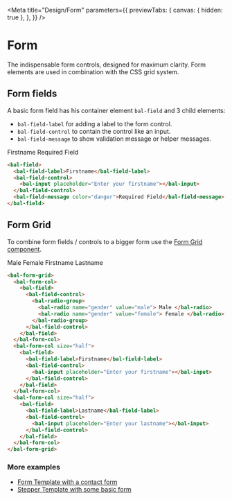 
<Meta
  title="Design/Form"
  parameters={{
    previewTabs: {
      canvas: { hidden: true },
    },
  }}
/>

# Form

The indispensable form controls, designed for maximum clarity.
Form elements are used in combination with the CSS grid system.

## Form fields

A basic form field has his container element `bal-field` and 3 child elements:

- `bal-field-label` for adding a label to the form control.
- `bal-field-control` to contain the control like an input.
- `bal-field-message` to show validation message or helper messages.

<Canvas withSource="none">
  <bal-doc-app>
    <form className="columns is-multiline mt-0 has-background-white">
      <bal-field class="column is-full py-0">
        <bal-field-label>Firstname</bal-field-label>
        <bal-field-control>
          <bal-input placeholder="Enter your firstname"></bal-input>
        </bal-field-control>
        <bal-field-message color="danger">Required Field</bal-field-message>
      </bal-field>
    </form>
  </bal-doc-app>
</Canvas>

```html
<bal-field>
  <bal-field-label>Firstname</bal-field-label>
  <bal-field-control>
    <bal-input placeholder="Enter your firstname"></bal-input>
  </bal-field-control>
  <bal-field-message color="danger">Required Field</bal-field-message>
</bal-field>
```

## Form Grid

To combine form fields / controls to a bigger form use the [Form Grid component](?path=/docs/components-form-form-grid--basic).

<Canvas withSource="none">
  <bal-doc-app>
    <form className="has-background-white">
      <bal-form-grid>
        <bal-form-col>
          <bal-field>
            <bal-field-control>
              <bal-radio-group>
                <bal-radio name="gender" value="male">
                  Male
                </bal-radio>
                <bal-radio name="gender" value="female">
                  Female
                </bal-radio>
              </bal-radio-group>
            </bal-field-control>
          </bal-field>
        </bal-form-col>
        <bal-form-col size="half">
          <bal-field>
            <bal-field-label>Firstname</bal-field-label>
            <bal-field-control>
              <bal-input placeholder="Enter your firstname"></bal-input>
            </bal-field-control>
          </bal-field>
        </bal-form-col>
        <bal-form-col size="half">
          <bal-field>
            <bal-field-label>Lastname</bal-field-label>
            <bal-field-control>
              <bal-input placeholder="Enter your lastname"></bal-input>
            </bal-field-control>
          </bal-field>
        </bal-form-col>
      </bal-form-grid>
    </form>
  </bal-doc-app>
</Canvas>

```html
<bal-form-grid>
  <bal-form-col>
    <bal-field>
      <bal-field-control>
        <bal-radio-group>
          <bal-radio name="gender" value="male"> Male </bal-radio>
          <bal-radio name="gender" value="female"> Female </bal-radio>
        </bal-radio-group>
      </bal-field-control>
    </bal-field>
  </bal-form-col>
  <bal-form-col size="half">
    <bal-field>
      <bal-field-label>Firstname</bal-field-label>
      <bal-field-control>
        <bal-input placeholder="Enter your firstname"></bal-input>
      </bal-field-control>
    </bal-field>
  </bal-form-col>
  <bal-form-col size="half">
    <bal-field>
      <bal-field-label>Lastname</bal-field-label>
      <bal-field-control>
        <bal-input placeholder="Enter your lastname"></bal-input>
      </bal-field-control>
    </bal-field>
  </bal-form-col>
</bal-form-grid>
```

### More examples

- [Form Template with a contact form](?path=/story/design-common-templates--contact-form)
- [Stepper Template with some basic form](?path=/docs/templates-stepper--page)

<bal-doc-github link="/stories/design/08-form.stories.mdx"></bal-doc-github>
